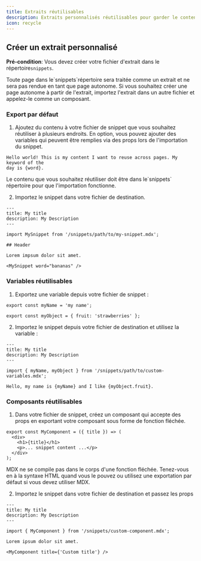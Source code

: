 ```yaml
---
title: Extraits réutilisables
description: Extraits personnalisés réutilisables pour garder le contenu synchronisé
icon: recycle
---
```



<SnippetIntro />

## Créer un extrait personnalisé

**Pré-condition**: Vous devez créer votre fichier d'extrait dans le répertoire`snippets`.

<Note>
  Toute page dans le`snippets`répertoire sera traitée comme un extrait et ne sera pas rendue en tant que page autonome. Si vous souhaitez créer une page autonome à partir de l'extrait, importez l'extrait dans un autre fichier et appelez-le comme un composant.
</Note>

### Export par défaut

1. Ajoutez du contenu à votre fichier de snippet que vous souhaitez réutiliser à plusieurs endroits. En option, vous pouvez ajouter des variables qui peuvent être remplies via des props lors de l'importation du snippet.

```mdx snippets/my-snippet.mdx
Hello world! This is my content I want to reuse across pages. My keyword of the
day is {word}.
```

<Warning>
  Le contenu que vous souhaitez réutiliser doit être dans le`snippets` répertoire pour que l'importation fonctionne.
</Warning>

2. Importez le snippet dans votre fichier de destination.

```mdx destination-file.mdx
---
title: My title
description: My Description
---

import MySnippet from '/snippets/path/to/my-snippet.mdx';

## Header

Lorem impsum dolor sit amet.

<MySnippet word="bananas" />
```

### Variables réutilisables

1. Exportez une variable depuis votre fichier de snippet :

```mdx snippets/path/to/custom-variables.mdx
export const myName = 'my name';

export const myObject = { fruit: 'strawberries' };
```

2. Importez le snippet depuis votre fichier de destination et utilisez la variable :

```mdx destination-file.mdx
---
title: My title
description: My Description
---

import { myName, myObject } from '/snippets/path/to/custom-variables.mdx';

Hello, my name is {myName} and I like {myObject.fruit}.
```

### Composants réutilisables

1. Dans votre fichier de snippet, créez un composant qui accepte des props en exportant votre composant sous forme de fonction fléchée.

```mdx snippets/custom-component.mdx
export const MyComponent = ({ title }) => (
  <div>
    <h1>{title}</h1>
    <p>... snippet content ...</p>
  </div>
);
```

<Warning>
  MDX ne se compile pas dans le corps d'une fonction fléchée. Tenez-vous en à la syntaxe HTML quand vous le pouvez ou utilisez une exportation par défaut si vous devez utiliser MDX.
</Warning>

2. Importez le snippet dans votre fichier de destination et passez les props

```mdx destination-file.mdx
---
title: My title
description: My Description
---

import { MyComponent } from '/snippets/custom-component.mdx';

Lorem ipsum dolor sit amet.

<MyComponent title={'Custom title'} />
```
